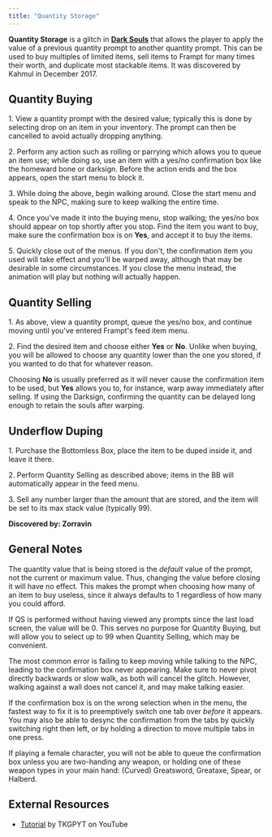 ```yaml
---
title: "Quantity Storage"
---
```


**Quantity Storage** is a glitch in **[Dark Souls](/darksouls)** that allows the player to apply the value of a previous quantity prompt to another quantity prompt. This can be used to buy multiples of limited items, sell items to Frampt for many times their worth, and duplicate most stackable items. It was discovered by Kahmul in December 2017.

## Quantity Buying

1\. View a quantity prompt with the desired value; typically this is done by selecting drop on an item in your inventory. The prompt can then be cancelled to avoid actually dropping anything.

2\. Perform any action such as rolling or parrying which allows you to queue an item use; while doing so, use an item with a yes/no confirmation box like the homeward bone or darksign. Before the action ends and the box appears, open the start menu to block it.

3\. While doing the above, begin walking around. Close the start menu and speak to the NPC, making sure to keep walking the entire time.

4\. Once you've made it into the buying menu, stop walking; the yes/no box should appear on top shortly after you stop. Find the item you want to buy, make sure the confirmation box is on **Yes**, and accept it to buy the items.

5\. Quickly close out of the menus. If you don't, the confirmation item you used will take effect and you'll be warped away, although that may be desirable in some circumstances. If you close the menu instead, the animation will play but nothing will actually happen.

## Quantity Selling

1\. As above, view a quantity prompt, queue the yes/no box, and continue moving until you've entered Frampt's feed item menu.

2\. Find the desired item and choose either **Yes** or **No**. Unlike when buying, you will be allowed to choose any quantity lower than the one you stored, if you wanted to do that for whatever reason.

Choosing **No** is usually preferred as it will never cause the confirmation item to be used, but **Yes** allows you to, for instance, warp away immediately after selling. If using the Darksign, confirming the quantity can be delayed long enough to retain the souls after warping.

## Underflow Duping

1\. Purchase the Bottomless Box, place the item to be duped inside it, and leave it there.

2\. Perform Quantity Selling as described above; items in the BB will automatically appear in the feed menu.

3\. Sell any number larger than the amount that are stored, and the item will be set to its max stack value (typically 99).

**Discovered by: Zorravin**

## General Notes

The quantity value that is being stored is the _default_ value of the prompt, not the current or maximum value. Thus, changing the value before closing it will have no effect. This makes the prompt when choosing how many of an item to buy useless, since it always defaults to 1 regardless of how many you could afford.

If QS is performed without having viewed any prompts since the last load screen, the value will be 0. This serves no purpose for Quantity Buying, but will allow you to select up to 99 when Quantity Selling, which may be convenient.

The most common error is failing to keep moving while talking to the NPC, leading to the confirmation box never appearing. Make sure to never pivot directly backwards or slow walk, as both will cancel the glitch. However, walking against a wall does not cancel it, and may make talking easier.

If the confirmation box is on the wrong selection when in the menu, the fastest way to fix it is to preemptively switch one tab over _before_ it appears. You may also be able to desync the confirmation from the tabs by quickly switching right then left, or by holding a direction to move multiple tabs in one press.

If playing a female character, you will not be able to queue the confirmation box unless you are two-handing any weapon, or holding one of these weapon types in your main hand: (Curved) Greatsword, Greataxe, Spear, or Halberd.

## External Resources

- [Tutorial](https://www.youtube.com/watch?v=xPuRVj4B2jc) by TKGPYT on YouTube
